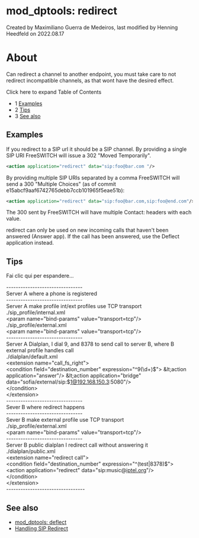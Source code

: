 
# mod_dptools: redirect 

 Created by  Maximiliano Guerra de Medeiros, last modified by  Henning Heedfeld on 2022.08.17

# About

Can redirect a channel to another endpoint, you must take care to not redirect incompatible channels, as that wont have the desired effect.

Click here to expand Table of Contents

* 1 [Examples](#examples)
* 2 [Tips](#-freeswitch--mod_dptools-redirect-)
* 3 [See also](#see-also)

## Examples

If you redirect to a SIP url it should be a SIP channel. By providing a single SIP URI FreeSWITCH will issue a 302 "Moved Temporarily".

```xml
<action application="redirect" data="sip:foo@bar.com "/> 
```

By providing multiple SIP URIs separated by a comma FreeSWITCH will send a 300 "Multiple Choices" (as of commit e15abcf9aaf6742765debb7ccb101965f5eae51b):

```xml
<action application="redirect" data="sip:foo@bar.com,sip:foo@end.com"/> 
```

The 300 sent by FreeSWITCH will have multiple Contact: headers with each value.

redirect can only be used on new incoming calls that haven't been answered (Answer app). If the call has been answered, use the Deflect application instead.

## Tips

Fai clic qui per espandere...

\--------------------------------  
Server A where a phone is registered  
\--------------------------------  
Server A make profile int/ext profiles use TCP transport  
./sip\_profile/internal.xml  
&lt;param name="bind-params" value="transport=tcp"/>  
./sip\_profile/external.xml  
&lt;param name="bind-params" value="transport=tcp"/>  
\--------------------------------  
Server A Dialplan, I dial 9, and 8378 to send call to server B, where B external profile handles call  
./dialplan/default.xml  
&lt;extension name="call\_fs\_right">  
&lt;condition field="destination\_number" expression="^9(\\d+)$">  
&lt;action application="answer"/>  
&lt;action application="bridge" data="sofia/external/sip:$1@192.168.150.3:5080"/>  
&lt;/condition>  
&lt;/extension>  
\--------------------------------  
Sever B where redirect happens  
\--------------------------------  
Sever B make external profile use TCP transport  
./sip\_profile/external.xml  
&lt;param name="bind-params" value="transport=tcp"/>  
\--------------------------------  
Server B public dialplan I redirect call without answering it  
./dialplan/public.xml  
&lt;extension name="redirect call">  
&lt;condition field="destination\_number" expression="^(test|8378)$">  
&lt;action application="redirect" data="sip:music@[iptel.org](http://iptel.org)"/>  
&lt;/condition>  
&lt;/extension>  
\---------------------------------
  
  
## See also

* [mod\_dptools: deflect](./6586629.mdx#about)
* [Handling SIP Redirect](../../Dialplan/XML-Dialplan/Handling-SIP-Redirect_9634433.mdx#about)


